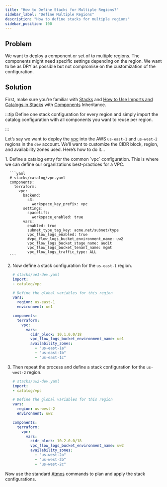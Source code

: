 ```yaml
---
title: "How to Define Stacks for Multiple Regions?"
sidebar_label: "Define Multiple Regions"
description: "How to define stacks for multiple regions"
sidebar_position: 100
---
```


## Problem

We want to deploy a component or set of to multiple regions. The components might need specific settings depending on the region. We want to be as DRY as possible but not compromise on the customization of the configuration.

## Solution

First, make sure you’re familiar with [Stacks](/resources/legacy/fundamentals/stacks) and [How to Use Imports and Catalogs in Stacks](/learn/maintenance/tutorials/how-to-use-imports-and-catalogs-in-stacks) with [Components](/components) Inheritance.

:::tip
Define one stack configuration for every region and simply import the catalog configuration with all components you want to reuse per region.

:::

Let’s say we want to deploy the [vpc](/components/library/aws/vpc/) into the AWS `us-east-1` and `us-west-2` regions in the `dev` account. We’ll want to customize the CIDR block, region, and availability zones used. Here’s how to do it...

<Steps>
  1. Define a catalog entry for the common `vpc` configuration. This is where we can define our organizations best-practices for a VPC.

      ```yaml
      # stacks/catalog/vpc.yaml
      components:
        terraform:
          vpc:
            backend:
              s3:
                workspace_key_prefix: vpc
            settings:
              spacelift:
                workspace_enabled: true
            vars:
              enabled: true
              subnet_type_tag_key: acme.net/subnet/type
              vpc_flow_logs_enabled: true
              #vpc_flow_logs_bucket_environment_name: uw2
              vpc_flow_logs_bucket_stage_name: audit
              vpc_flow_logs_bucket_tenant_name: mgmt
              vpc_flow_logs_traffic_type: ALL
      ```

  2. Now define a stack configuration for the `us-east-1` region.

      ```yaml
      # stacks/ue1-dev.yaml
      import:
      - catalog/vpc

      # Define the global variables for this region
      vars:
        region: us-east-1
        environment: ue1

      components:
        terraform:
          vpc:
            vars:
              cidr_block: 10.1.0.0/18
              vpc_flow_logs_bucket_environment_name: ue1
              availability_zones:
                - "us-east-1a"
                - "us-east-1b"
                - "us-east-1c"
      ```

  3. Then repeat the process and define a stack configuration for the `us-west-2` region.

      ```yaml
      # stacks/uw2-dev.yaml
      import:
      - catalog/vpc

      # Define the global variables for this region
      vars:
        region: us-west-2
        environment: uw2

      components:
        terraform:
          vpc:
            vars:
              cidr_block: 10.2.0.0/18
              vpc_flow_logs_bucket_environment_name: uw2
              availability_zones:
                - "us-west-2a"
                - "us-west-2b"
                - "us-west-2c"
      ```
</Steps>

Now use the standard [Atmos](/resources/legacy/fundamentals/atmos) commands to plan and apply the stack configurations.

